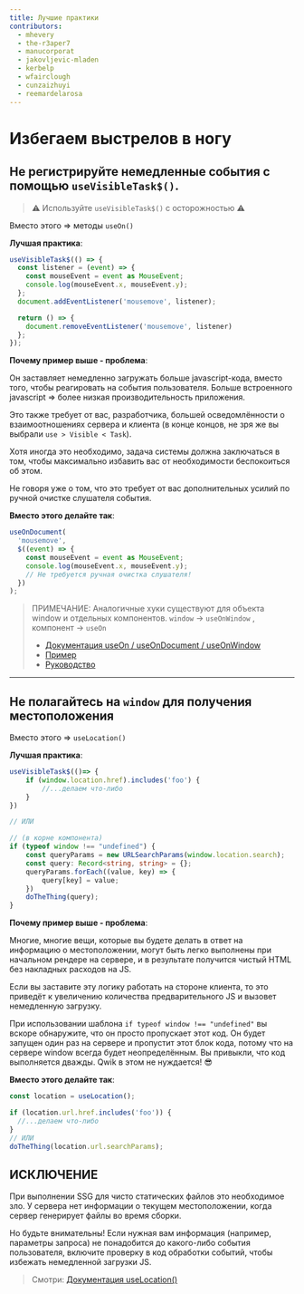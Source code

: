 ```yaml
---
title: Лучшие практики
contributors:
  - mhevery
  - the-r3aper7
  - manucorporat
  - jakovljevic-mladen
  - kerbelp
  - wfairclough
  - cunzaizhuyi
  - reemardelarosa
---
```


# Избегаем выстрелов в ногу

## Не регистрируйте немедленные события с помощью `useVisibleTask$()`.

> ⚠ Используйте `useVisibleTask$()` с осторожностью ⚠

Вместо этого => методы `useOn()`

**Лучшая практика**:

```ts
useVisibleTask$(() => {
  const listener = (event) => {
    const mouseEvent = event as MouseEvent;
    console.log(mouseEvent.x, mouseEvent.y);
  };
  document.addEventListener('mousemove', listener);

  return () => {
    document.removeEventListener('mousemove', listener)
  };
});
```

**Почему пример выше - проблема**:

Он заставляет немедленно загружать больше javascript-кода, вместо того, чтобы реагировать на события пользователя. Больше встроенного javascript => более низкая производительность приложения.

Это также требует от вас, разработчика, большей осведомлённости о взаимоотношениях сервера и клиента (в конце концов, не зря же вы выбрали `use > Visible < Task`).

Хотя иногда это необходимо, задача системы должна заключаться в том, чтобы максимально избавить вас от необходимости беспокоиться об этом.

Не говоря уже о том, что это требует от вас дополнительных усилий по ручной очистке слушателя события.

**Вместо этого делайте так**:

```ts
useOnDocument(
  'mousemove',
  $((event) => {
    const mouseEvent = event as MouseEvent;
    console.log(mouseEvent.x, mouseEvent.y);
    // Не требуется ручная очистка слушателя!
  })
);
```

> ПРИМЕЧАНИЕ: Аналогичные хуки существуют для объекта window и отдельных компонентов.
> `window` -> `useOnWindow` , компонент -> `useOn`
>
> - [Документация useOn / useOnDocument / useOnWindow](../../components/events/index.mdx#useon-hooks)
> - [Пример](../../../../tutorial/hooks/use-on/#example)
> - [Руководство](../../../../tutorial/events/programmatic/)

---

## Не полагайтесь на `window` для получения местоположения

Вместо этого => `useLocation()`

**Лучшая практика**:

```ts
useVisibleTask$(()=> {
    if (window.location.href).includes('foo') {
        //...делаем что-либо
    }
})

// ИЛИ

// (в корне компонента)
if (typeof window !== "undefined") {
    const queryParams = new URLSearchParams(window.location.search);
    const query: Record<string, string> = {};
    queryParams.forEach((value, key) => {
        query[key] = value;
    })
    doTheThing(query);
}
```

**Почему пример выше - проблема**:

Многие, многие вещи, которые вы будете делать в ответ на информацию о местоположении, могут быть легко выполнены при начальном рендере на сервере, и в результате получится чистый HTML без накладных расходов на JS.

Если вы заставите эту логику работать на стороне клиента, то это приведёт к увеличению количества предварительного JS и вызовет немедленную загрузку.

При использовании шаблона `if typeof window !== "undefined"` вы вскоре обнаружите, что он просто пропускает этот код. Он будет запущен один раз на сервере и пропустит этот блок кода, потому что на сервере window всегда будет неопределённым. Вы привыкли, что код выполняется дважды. Qwik в этом не нуждается! 😎

**Вместо этого делайте так**:

```ts
const location = useLocation();

if (location.url.href.includes('foo')) {
  //...делаем что-либо
}
// ИЛИ
doTheThing(location.url.searchParams);
```

## ИСКЛЮЧЕНИЕ

При выполнении SSG для чисто статических файлов это необходимое зло. У сервера нет информации о текущем местоположении, когда сервер генерирует файлы во время сборки.

Но будьте внимательны! Если нужная вам информация (например, параметры запроса) не понадобится до какого-либо события пользователя, включите проверку в код обработки событий, чтобы избежать немедленной загрузки JS.

> Смотри: [Документация useLocation()](../../../(qwikcity)/api/index.mdx#uselocation)
